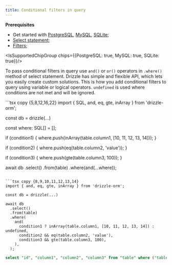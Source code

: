 ```yaml
---
title: Conditional filters in query
---
```


**Prerequisites**
- Get started with [PostgreSQL](/docs/get-started-postgresql), [MySQL](/docs/get-started-mysql), [SQLite](/docs/get-started-sqlite);
- [Select statement](/docs/select);
- [Filters](/docs/operators);

<IsSupportedChipGroup chips={{PostgreSQL: true, MySQL: true, SQLite: true}}/>

To pass conditional filters in query use `and()` or `or()` operators in `.where()` method of select statement. Drizzle has simple and flexible API, which lets you easily create custom solutions. This is how you add conditional filters to query using variable or logical operators. `undefined` is used where conditions are not met and will be ignored.

<Section>
```tsx copy {5,8,12,16,22}
import { SQL, and, eq, gte, inArray } from 'drizzle-orm';

const db = drizzle(...)

const where: SQL[] = [];

if (condition1) {
  where.push(inArray(table.column1, [10, 11, 12, 13, 14]));
}

if (condition2) {
  where.push(eq(table.column2, 'value'));
}

if (condition3) {
  where.push(gte(table.column3, 100));
}

await db
  .select()
  .from(table)
  .where(and(...where));
```

```tsx copy {8,9,10,11,12,13,14}
import { and, eq, gte, inArray } from 'drizzle-orm';

const db = drizzle(...)

await db
  .select()
  .from(table)
  .where(
    and(
      condition1 ? inArray(table.column1, [10, 11, 12, 13, 14]) : undefined,
      condition2 && eq(table.column2, 'value'),
      condition3 && gte(table.column3, 100),
    ),
  );
```

```sql
select "id", "column1", "column2", "column3" from "table" where ("table"."column1" in (10, 11, 12, 13, 14) and "table"."column2" = 'value' and "table"."column3" >= 100);
```
</Section>

